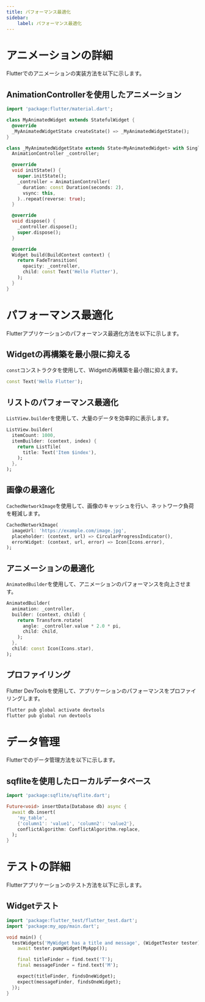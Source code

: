 ```yaml
---
title: パフォーマンス最適化
sidebar:
    label: パフォーマンス最適化
---
```


# アニメーションの詳細

Flutterでのアニメーションの実装方法を以下に示します。

## AnimationControllerを使用したアニメーション

```dart
import 'package:flutter/material.dart';

class MyAnimatedWidget extends StatefulWidget {
  @override
  _MyAnimatedWidgetState createState() => _MyAnimatedWidgetState();
}

class _MyAnimatedWidgetState extends State<MyAnimatedWidget> with SingleTickerProviderStateMixin {
  AnimationController _controller;

  @override
  void initState() {
    super.initState();
    _controller = AnimationController(
      duration: const Duration(seconds: 2),
      vsync: this,
    )..repeat(reverse: true);
  }

  @override
  void dispose() {
    _controller.dispose();
    super.dispose();
  }

  @override
  Widget build(BuildContext context) {
    return FadeTransition(
      opacity: _controller,
      child: const Text('Hello Flutter'),
    );
  }
}
```

# パフォーマンス最適化

Flutterアプリケーションのパフォーマンス最適化方法を以下に示します。

## Widgetの再構築を最小限に抑える

`const`コンストラクタを使用して、Widgetの再構築を最小限に抑えます。

```dart
const Text('Hello Flutter');
```

## リストのパフォーマンス最適化

`ListView.builder`を使用して、大量のデータを効率的に表示します。

```dart
ListView.builder(
  itemCount: 1000,
  itemBuilder: (context, index) {
    return ListTile(
      title: Text('Item $index'),
    );
  },
);
```

## 画像の最適化

`CachedNetworkImage`を使用して、画像のキャッシュを行い、ネットワーク負荷を軽減します。

```dart
CachedNetworkImage(
  imageUrl: 'https://example.com/image.jpg',
  placeholder: (context, url) => CircularProgressIndicator(),
  errorWidget: (context, url, error) => Icon(Icons.error),
);
```

## アニメーションの最適化

`AnimatedBuilder`を使用して、アニメーションのパフォーマンスを向上させます。

```dart
AnimatedBuilder(
  animation: _controller,
  builder: (context, child) {
    return Transform.rotate(
      angle: _controller.value * 2.0 * pi,
      child: child,
    );
  },
  child: const Icon(Icons.star),
);
```

## プロファイリング

Flutter DevToolsを使用して、アプリケーションのパフォーマンスをプロファイリングします。

```bash
flutter pub global activate devtools
flutter pub global run devtools
```

# データ管理

Flutterでのデータ管理方法を以下に示します。

## sqfliteを使用したローカルデータベース

```dart
import 'package:sqflite/sqflite.dart';

Future<void> insertData(Database db) async {
  await db.insert(
    'my_table',
    {'column1': 'value1', 'column2': 'value2'},
    conflictAlgorithm: ConflictAlgorithm.replace,
  );
}
```

# テストの詳細

Flutterアプリケーションのテスト方法を以下に示します。

## Widgetテスト

```dart
import 'package:flutter_test/flutter_test.dart';
import 'package:my_app/main.dart';

void main() {
  testWidgets('MyWidget has a title and message', (WidgetTester tester) async {
    await tester.pumpWidget(MyApp());

    final titleFinder = find.text('T');
    final messageFinder = find.text('M');

    expect(titleFinder, findsOneWidget);
    expect(messageFinder, findsOneWidget);
  });
}
```
